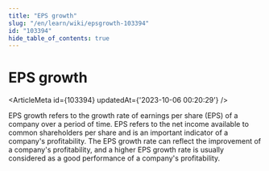 ```yaml
---
title: "EPS growth"
slug: "/en/learn/wiki/epsgrowth-103394"
id: "103394"
hide_table_of_contents: true
---
```



# EPS growth

<ArticleMeta id={103394} updatedAt={'2023-10-06 00:20:29'} />
<div className='border-solid border-b border-t-0 my-4 border-[var(--ifm-color-gray-300)]' />

EPS growth refers to the growth rate of earnings per share (EPS) of a company over a period of time. EPS refers to the net income available to common shareholders per share and is an important indicator of a company's profitability. The EPS growth rate can reflect the improvement of a company's profitability, and a higher EPS growth rate is usually considered as a good performance of a company's profitability.
